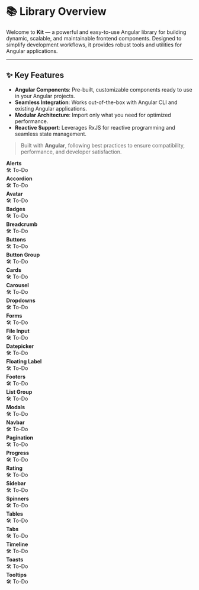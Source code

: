 
<Meta title="Introduction/Library Overview" />

# 📚 Library Overview

Welcome to **Kit** — a powerful and easy-to-use Angular library for building dynamic, scalable, and maintainable frontend components. Designed to simplify development workflows, it provides robust tools and utilities for Angular applications.

---

## ✨ Key Features

- **Angular Components**: Pre-built, customizable components ready to use in your Angular projects.
- **Seamless Integration**: Works out-of-the-box with Angular CLI and existing Angular applications.
- **Modular Architecture**: Import only what you need for optimized performance.
- **Reactive Support**: Leverages RxJS for reactive programming and seamless state management.

> Built with **Angular**, following best practices to ensure compatibility, performance, and developer satisfaction.

<div style={{ display: 'flex', flexWrap: 'wrap', gap: '20px' }}>
  <div
    style={{
      width: '200px',
      padding: '10px',
      border: '1px solid #ccc',
      borderRadius: '8px',
    }}
  >
    <strong>Alerts</strong>
    <br />
    🛠️ To-Do
  </div>
  <div
    style={{
      width: '200px',
      padding: '10px',
      border: '1px solid #ccc',
      borderRadius: '8px',
    }}
  >
    <strong>Accordion</strong>
    <br />
    🛠️ To-Do
  </div>
  <div
    style={{
      width: '200px',
      padding: '10px',
      border: '1px solid #ccc',
      borderRadius: '8px',
    }}
  >
    <strong>Avatar</strong>
    <br />
    🛠️ To-Do
  </div>
  <div
    style={{
      width: '200px',
      padding: '10px',
      border: '1px solid #ccc',
      borderRadius: '8px',
    }}
  >
    <strong>Badges</strong>
    <br />
    🛠️ To-Do
  </div>
  <div
    style={{
      width: '200px',
      padding: '10px',
      border: '1px solid #ccc',
      borderRadius: '8px',
    }}
  >
    <strong>Breadcrumb</strong>
    <br />
    🛠️ To-Do
  </div>
  <div
    style={{
      width: '200px',
      padding: '10px',
      border: '1px solid #ccc',
      borderRadius: '8px',
    }}
  >
    <strong>Buttons</strong>
    <br />
    🛠️ To-Do
  </div>
  <div
    style={{
      width: '200px',
      padding: '10px',
      border: '1px solid #ccc',
      borderRadius: '8px',
    }}
  >
    <strong>Button Group</strong>
    <br />
    🛠️ To-Do
  </div>
  <div
    style={{
      width: '200px',
      padding: '10px',
      border: '1px solid #ccc',
      borderRadius: '8px',
    }}
  >
    <strong>Cards</strong>
    <br />
    🛠️ To-Do
  </div>
  <div
    style={{
      width: '200px',
      padding: '10px',
      border: '1px solid #ccc',
      borderRadius: '8px',
    }}
  >
    <strong>Carousel</strong>
    <br />
    🛠️ To-Do
  </div>
  <div
    style={{
      width: '200px',
      padding: '10px',
      border: '1px solid #ccc',
      borderRadius: '8px',
    }}
  >
    <strong>Dropdowns</strong>
    <br />
    🛠️ To-Do
  </div>
  <div
    style={{
      width: '200px',
      padding: '10px',
      border: '1px solid #ccc',
      borderRadius: '8px',
    }}
  >
    <strong>Forms</strong>
    <br />
    🛠️ To-Do
  </div>
  <div
    style={{
      width: '200px',
      padding: '10px',
      border: '1px solid #ccc',
      borderRadius: '8px',
    }}
  >
    <strong>File Input</strong>
    <br />
    🛠️ To-Do
  </div>
  <div
    style={{
      width: '200px',
      padding: '10px',
      border: '1px solid #ccc',
      borderRadius: '8px',
    }}
  >
    <strong>Datepicker</strong>
    <br />
    🛠️ To-Do
  </div>
  <div
    style={{
      width: '200px',
      padding: '10px',
      border: '1px solid #ccc',
      borderRadius: '8px',
    }}
  >
    <strong>Floating Label</strong>
    <br />
    🛠️ To-Do
  </div>
  <div
    style={{
      width: '200px',
      padding: '10px',
      border: '1px solid #ccc',
      borderRadius: '8px',
    }}
  >
    <strong>Footers</strong>
    <br />
    🛠️ To-Do
  </div>
  <div
    style={{
      width: '200px',
      padding: '10px',
      border: '1px solid #ccc',
      borderRadius: '8px',
    }}
  >
    <strong>List Group</strong>
    <br />
    🛠️ To-Do
  </div>
  <div
    style={{
      width: '200px',
      padding: '10px',
      border: '1px solid #ccc',
      borderRadius: '8px',
    }}
  >
    <strong>Modals</strong>
    <br />
    🛠️ To-Do
  </div>
  <div
    style={{
      width: '200px',
      padding: '10px',
      border: '1px solid #ccc',
      borderRadius: '8px',
    }}
  >
    <strong>Navbar</strong>
    <br />
    🛠️ To-Do
  </div>
  <div
    style={{
      width: '200px',
      padding: '10px',
      border: '1px solid #ccc',
      borderRadius: '8px',
    }}
  >
    <strong>Pagination</strong>
    <br />
    🛠️ To-Do
  </div>
  <div
    style={{
      width: '200px',
      padding: '10px',
      border: '1px solid #ccc',
      borderRadius: '8px',
    }}
  >
    <strong>Progress</strong>
    <br />
    🛠️ To-Do
  </div>
  <div
    style={{
      width: '200px',
      padding: '10px',
      border: '1px solid #ccc',
      borderRadius: '8px',
    }}
  >
    <strong>Rating</strong>
    <br />
    🛠️ To-Do
  </div>
  <div
    style={{
      width: '200px',
      padding: '10px',
      border: '1px solid #ccc',
      borderRadius: '8px',
    }}
  >
    <strong>Sidebar</strong>
    <br />
    🛠️ To-Do
  </div>
  <div
    style={{
      width: '200px',
      padding: '10px',
      border: '1px solid #ccc',
      borderRadius: '8px',
    }}
  >
    <strong>Spinners</strong>
    <br />
    🛠️ To-Do
  </div>
  <div
    style={{
      width: '200px',
      padding: '10px',
      border: '1px solid #ccc',
      borderRadius: '8px',
    }}
  >
    <strong>Tables</strong>
    <br />
    🛠️ To-Do
  </div>
  <div
    style={{
      width: '200px',
      padding: '10px',
      border: '1px solid #ccc',
      borderRadius: '8px',
    }}
  >
    <strong>Tabs</strong>
    <br />
    🛠️ To-Do
  </div>
  <div
    style={{
      width: '200px',
      padding: '10px',
      border: '1px solid #ccc',
      borderRadius: '8px',
    }}
  >
    <strong>Timeline</strong>
    <br />
    🛠️ To-Do
  </div>
  <div
    style={{
      width: '200px',
      padding: '10px',
      border: '1px solid #ccc',
      borderRadius: '8px',
    }}
  >
    <strong>Toasts</strong>
    <br />
    🛠️ To-Do
  </div>
  <div
    style={{
      width: '200px',
      padding: '10px',
      border: '1px solid #ccc',
      borderRadius: '8px',
    }}
  >
    <strong>Tooltips</strong>
    <br />
    🛠️ To-Do
  </div>
</div>
